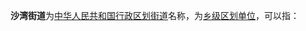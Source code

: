 '''沙湾街道'''为[[中华人民共和国行政区划|中华人民共和国行政区划]][[街道_(行政区划)|街道]]名称，为[[乡级行政区划|乡级区划单位]]，可以指：
{{PRC admin/disambig|44/08/02/005|44/01/13/118}}

{{Disambiguation|Nan|cat=四字乡级行政区划消歧义}}